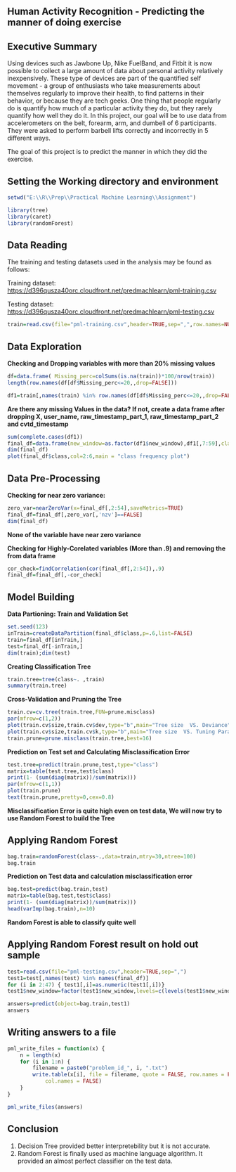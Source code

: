 ## **Human Activity Recognition - Predicting the manner of doing exercise**

## **Executive Summary**

Using devices such as Jawbone Up, Nike FuelBand, and Fitbit it is now possible to collect a large amount of data about personal activity relatively inexpensively. These type of devices are part of the quantified self movement - a group of enthusiasts who take measurements about themselves regularly to improve their health, to find patterns in their behavior, or because they are tech geeks. One thing that people regularly do is quantify how much of a particular activity they do, but they rarely quantify how well they do it. In this project, our goal will be to use data from accelerometers on the belt, forearm, arm, and dumbell of 6 participants. They were asked to perform barbell lifts correctly and incorrectly in 5 different ways.

The goal of this project is to predict the manner in which they did the exercise.

## **Setting the Working directory and environment**

```r
setwd("E:\\R\\Prep\\Practical Machine Learning\\Assignment")

library(tree)
library(caret)
library(randomForest)
```


## **Data Reading**

The training and testing datasets used in the analysis may be found as follows:

Training dataset:  
[https://d396qusza40orc.cloudfront.net/predmachlearn/pml-training.csv](https://d396qusza40orc.cloudfront.net/predmachlearn/pml-training.csv)

Testing dataset:  
[https://d396qusza40orc.cloudfront.net/predmachlearn/pml-testing.csv](https://d396qusza40orc.cloudfront.net/predmachlearn/pml-testing.csv)

```r
train=read.csv(file="pml-training.csv",header=TRUE,sep=",",row.names=NULL,               colClasses=c("numeric","character",rep("numeric",2),rep("character",2),rep("numeric",153),"character"), na.strings=c("#DIV/0!","NA") )
```

## **Data Exploration**

**Checking and Dropping variables with more than 20% missing values**

```r
df=data.frame( Missing_perc=colSums(is.na(train))*100/nrow(train))
length(row.names(df[df$Missing_perc<=20,,drop=FALSE]))

df1=train[,names(train) %in% row.names(df[df$Missing_perc<=20,,drop=FALSE])]

```

**Are there any missing Values in the data? If not, create a data frame after dropping X, user_name, raw_timestamp_part_1, raw_timestamp_part_2 and cvtd_timestamp**


```r
sum(complete.cases(df1))
final_df=data.frame(new_window=as.factor(df1$new_window),df1[,7:59],class=as.factor(df1$classe))
dim(final_df)
plot(final_df$class,col=2:6,main = "class frequency plot")
```

## **Data Pre-Processing**

**Checking for near zero variance:**


```r
zero_var=nearZeroVar(x=final_df[,2:54],saveMetrics=TRUE)
final_df=final_df[,zero_var[,'nzv']==FALSE]
dim(final_df)
```

**None of the variable have near zero variance**

**Checking for Highly-Corelated variables (More than .9) and removing the from data frame**

```r
cor_check=findCorrelation(cor(final_df[,2:54]),.9)
final_df=final_df[,-cor_check]
```


## **Model Building**

**Data Partioning: Train and Validation Set**

```r
set.seed(123)
inTrain=createDataPartition(final_df$class,p=.6,list=FALSE)  
train=final_df[inTrain,]
test=final_df[-inTrain,]
dim(train);dim(test)
```

**Creating Classification Tree**

```r
train.tree=tree(class~. ,train)
summary(train.tree)
```


**Cross-Validation and Pruning the Tree**

```r
train.cv=cv.tree(train.tree,FUN=prune.misclass)
par(mfrow=c(1,2))
plot(train.cv$size,train.cv$dev,type="b",main="Tree size  VS. Deviance")
plot(train.cv$size,train.cv$k,type="b",main="Tree size  VS. Tuning Parameter")
train.prune=prune.misclass(train.tree,best=16)
```

**Prediction on Test set and Calculating Misclassification Error**

```r
test.tree=predict(train.prune,test,type="class")
matrix=table(test.tree,test$class)
print(1- (sum(diag(matrix))/sum(matrix)))
par(mfrow=c(1,1))
plot(train.prune)
text(train.prune,pretty=0,cex=0.8)
```

**Misclassification Error is quite high even on test data, We will now try to use Random Forest to build the Tree**

## **Applying Random Forest**

```r
bag.train=randomForest(class~.,data=train,mtry=30,ntree=100)
bag.train
```

**Prediction on Test data and calculation misclassification error**
```r
bag.test=predict(bag.train,test)
matrix=table(bag.test,test$class)
print(1- (sum(diag(matrix))/sum(matrix)))
head(varImp(bag.train),n=10)
```

**Random Forest is able to classify quite well**

## **Applying Random Forest result on hold out sample**


```r
test=read.csv(file="pml-testing.csv",header=TRUE,sep=",")
test1=test[,names(test) %in% names(final_df)]
for (i in 2:47) { test1[,i]=as.numeric(test1[,i])}
test1$new_window=factor(test1$new_window,levels=c(levels(test1$new_window),"yes"))

answers=predict(object=bag.train,test1)
answers
```

## **Writing answers to a file**


```r
pml_write_files = function(x) {
    n = length(x)
    for (i in 1:n) {
        filename = paste0("problem_id_", i, ".txt")
        write.table(x[i], file = filename, quote = FALSE, row.names = FALSE, 
            col.names = FALSE)
    }
}

pml_write_files(answers)
```

## **Conclusion**
1. Decision Tree provided better interpretebility but it is not accurate.  
2. Random Forest is finally used as machine language algorithm. It provided an almost perfect classifier on the test data.

